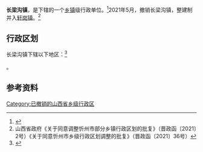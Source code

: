 {{中国乡级行政区|14/09/81/105/000}}

'''长梁沟镇'''，是{{PRC admin/fullname|14/09/81/105/000|3}}下辖的一个[[乡镇|乡镇]]级行政单位。<ref>{{PRC admin/ref sgc|{{PRC admin/parent|14/09/81/105/000}}}}</ref>2021年5月，撤销长梁沟镇，整建制并入[[轩岗镇|轩岗镇]]。<ref>山西省政府《关于同意调整忻州市部分乡镇行政区划的批复》（晋政函〔2021〕2号）《关于同意忻州市乡级行政区划调整的批复》（晋政函〔2021〕36号）</ref>

== 行政区划 ==

长梁沟镇下辖以下地区：<ref>{{PRC admin/ref sgc|14/09/81/105/000}}</ref>

{{PRC admin/children|14/09/81/105/000}}。

== 参考资料 ==

{{reflist}}

{{PRC admin/navcat|14/09/81/105/000}}

[[Category:已撤销的山西省乡级行政区|Category:已撤销的山西省乡级行政区]]